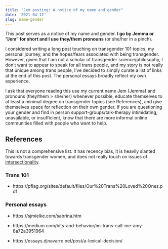 ```yaml
---
title: "Jem posting: A notice of my name and gender"
date: '2021-04-12'
slug: name-gender
---
```


This post serves as a notice of my name and gender. **I go by Jemma or "Jem" for short and I use they/them pronouns** (or she/her in a pinch).

I considered writing a long post touching on transgender 101 topics, my personal journey, and the hopes/fears associated with being transgender. However, given that I am not a scholar of transgender science/philosophy, I don't want to appear to speak for all trans people, and my story is not really that unique among trans people, I've decided to simply curate a list of links at the end of this post. The personal essays broadly reflect my own experience.

I ask that everyone reading this use my current name Jem (Jemma) and pronouns (they/them > she/her) whenever possible, educate themselves to at least a minimal degree on transgender topics (see References), and give themselves space for reflection on their own gender. If you are questioning your gender and find in person support-groups/talk-therapy intimidating, unavailable, or insufficient, know that there are more informal online communities filled with people who want to help.

## References

This is not a comprehensive list. It has recency bias, it is heavily slanted towards transgender women, and does not really touch on issues of [intersectionality](https://en.wikipedia.org/wiki/Intersectionality). 

### Trans 101

* https://pflag.org/sites/default/files/Our%20Trans%20Loved%20Ones.pdf

### Personal essays

* https://sjmielke.com/sabrina.htm

* https://medium.com/bits-and-behavior/im-trans-call-me-amy-8a72a3951964

* https://essays.djnavarro.net/post/a-lexical-decision/

<!-- ## Tweet -->

<!-- [blog] Struggle with naming things while programming? Try naming yourself: A notice of my name and gender | https://jsta.rbind.io/blog/asdf -->

<!-- [blog] A notice of my name and gender | https://jsta.rbind.io/blog/asdf -->
